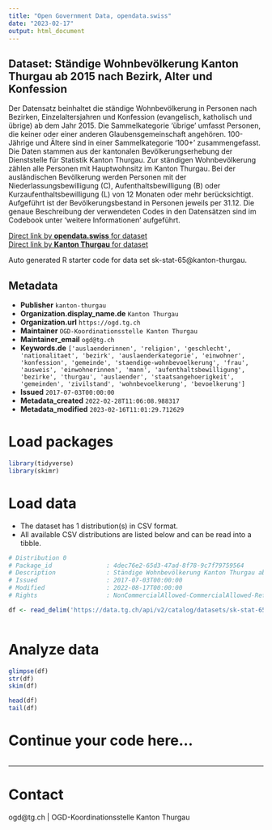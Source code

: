 ```yaml
---
title: "Open Government Data, opendata.swiss"
date: "2023-02-17"
output: html_document
---
```


## Dataset: Ständige Wohnbevölkerung Kanton Thurgau ab 2015 nach Bezirk, Alter und Konfession

Der Datensatz beinhaltet die ständige Wohnbevölkerung in Personen nach Bezirken, Einzelaltersjahren und Konfession (evangelisch, katholisch und übrige) ab dem Jahr 2015. Die Sammelkategorie 'übrige' umfasst Personen, die keiner oder einer anderen Glaubensgemeinschaft angehören. 100-Jährige und Ältere sind in einer Sammelkategorie '100+' zusammengefasst.
Die Daten stammen aus der kantonalen Bevölkerungserhebung der Dienststelle für Statistik Kanton Thurgau. Zur ständigen Wohnbevölkerung zählen alle Personen mit Hauptwohnsitz im Kanton Thurgau. Bei der ausländischen Bevölkerung werden Personen mit der Niederlassungsbewilligung (C), Aufenthaltsbewilligung (B) oder Kurzaufenthaltsbewilligung (L) von 12 Monaten oder mehr berücksichtigt. Aufgeführt ist der Bevölkerungsbestand in Personen jeweils per 31.12. Die genaue Beschreibung der verwendeten Codes in den Datensätzen sind im Codebook unter 'weitere Informationen' aufgeführt. 

[Direct link by **opendata.swiss** for dataset](https://opendata.swiss/de/dataset/standige-wohnbevolkerung-kanton-thurgau-ab-2015-nach-bezirk-alter-und-konfession)<br>
[Direct link by **Kanton Thurgau** for dataset](https://data.tg.ch/explore/dataset/sk-stat-65/)

Auto generated R starter code for data set sk-stat-65@kanton-thurgau.

## Metadata

- **Publisher** `kanton-thurgau`
- **Organization.display_name.de** `Kanton Thurgau`
- **Organization.url** `https://ogd.tg.ch`
- **Maintainer** `OGD-Koordinationsstelle Kanton Thurgau`
- **Maintainer_email** `ogd@tg.ch`
- **Keywords.de** `['auslaenderinnen', 'religion', 'geschlecht', 'nationalitaet', 'bezirk', 'auslaenderkategorie', 'einwohner', 'konfession', 'gemeinde', 'staendige-wohnbevoelkerung', 'frau', 'ausweis', 'einwohnerinnen', 'mann', 'aufenthaltsbewilligung', 'bezirke', 'thurgau', 'auslaender', 'staatsangehoerigkeit', 'gemeinden', 'zivilstand', 'wohnbevoelkerung', 'bevoelkerung']`
- **Issued** `2017-07-03T00:00:00`
- **Metadata_created** `2022-02-28T11:06:08.988317`
- **Metadata_modified** `2023-02-16T11:01:29.712629`


# Load packages

```r

library(tidyverse)
library(skimr)

```

# Load data

-   The dataset has 1 distribution(s) in CSV format.
-   All available CSV distributions are listed below and can be read into a tibble.

```r

# Distribution 0
# Package_id               : 4dec76e2-65d3-47ad-8f78-9c7f79759564
# Description              : Ständige Wohnbevölkerung Kanton Thurgau ab 2015 nach Bezirk, Alter und Konfession (csv)
# Issued                   : 2017-07-03T00:00:00
# Modified                 : 2022-08-17T00:00:00
# Rights                   : NonCommercialAllowed-CommercialAllowed-ReferenceRequired

df <- read_delim('https://data.tg.ch/api/v2/catalog/datasets/sk-stat-65/exports/csv')



```

# Analyze data

```r

glimpse(df)
str(df)
skim(df)

head(df)
tail(df)

```

# Continue your code here...

```r

```

------------------------------------------------------------------------

# Contact

ogd@tg.ch | OGD-Koordinationsstelle Kanton Thurgau
